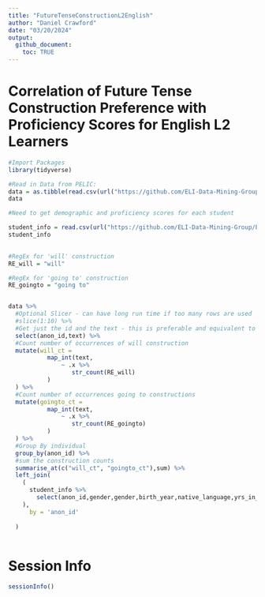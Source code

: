 ```yaml
---
title: "FutureTenseConstructionL2English"
author: "Daniel Crawford"
date: "03/20/2024"
output: 
  github_document: 
    toc: TRUE
---
```



# Correlation of Future Tense Construction Preference with Proficiency Scores for English L2 Learners

```r
#Import Packages
library(tidyverse)
```


```r
#Read in Data from PELIC: 
data = as.tibble(read.csv(url("https://github.com/ELI-Data-Mining-Group/PELIC-dataset/raw/master/PELIC_compiled.csv")))
data
```

```r
#Need to get demographic and proficiency scores for each student

student_info = read.csv(url("https://github.com/ELI-Data-Mining-Group/PELIC-dataset/raw/master/corpus_files/student_information.csv"))
student_info
  
```

```r

#RegEx for 'will' construction
RE_will = "will"

#RegEx for 'going to' construction
RE_goingto = "going to"


data %>% 
  #Optional Slicer - can have long run time if too many rows are used
  #slice(1:10) %>% 
  #Get just the id and the text - this is preferable and equivalent to having to concat all the text form a user
  select(anon_id,text) %>% 
  #Count number of occurrences of will construction
  mutate(will_ct = 
           map_int(text,
               ~ .x %>%
                  str_count(RE_will)
           )
  ) %>% 
  #Count number of occurrences going to constructions
  mutate(goingto_ct = 
           map_int(text,
               ~ .x %>%
                  str_count(RE_goingto)
           )
  ) %>% 
  #Group By individual
  group_by(anon_id) %>% 
  #sum the construction counts
  summarise_at(c("will_ct", "goingto_ct"),sum) %>% 
  left_join(
    (
      student_info %>% 
        select(anon_id,gender,gender,birth_year,native_language,yrs_in_english_environment,yrs_of_english_learning)
    ),
      by = 'anon_id'
    
  )
        
```









# Session Info
```r
sessionInfo()
```

